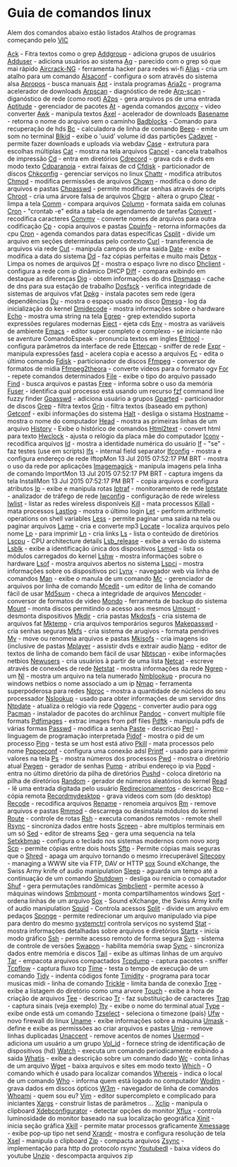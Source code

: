 =Guia de comandos linux=

Alem dos comandos abaixo estão listados Atalhos de programas
começando pelo [[VlC]]

[[ComandoAck|Ack]] - Fitra textos como o grep
[[ComandoAddgroup|Addgroup]] - adiciona grupos de usuários
[[ComandoAdduser|Adduser]] - adiciona usuários ao sistema
[[ComandoAg|Ag]] - parecido com o grep só que mai rápido
[[ComandoAircrack-NG|Aircrack-NG]] - ferramenta hacker para redes wi-fi
[[ComandoAlias|Alias]] - cria um atalho para um comando
[[ComandoAlsaconf|Alsaconf]] - configura o som através do sistema alsa
[[ComandoApropos|Apropos]] - busca manuais
[[ComandoApt|Apt]] - instala programas
[[ComandoAria2c|Aria2c]] - programa acelerador de downloads
[[ComandoArpscan|Arpscan]] - diagnóstico de rede
[[ComandoArp-scan|Arp-scan]] - diganóstico de rede (como root)
[[ComandoA2ps|A2ps]] - gera arquivos ps de uma entrada
[[ComandoAptitude|Aptitude]] - gerenciador de pacotes
[[ComandoAt|At]] - agenda comandos
[[ComandoAvconv|avconv]] - video converter
[[ComandoAwk|Awk]] - manipula textos
[[ComandoAxel|Axel]] - acelerador de downloads
[[ComandoBasename|Basename]] - retorna o nome do arquivo sem o caminho
[[ComandoBadblocks|Badblocks]] - Comando para recuperação de hds
[[ComandoBc|Bc]] - calculadora de linha de comando
[[ComandoBeep|Beep]] - emite um som no terminal
[[ComandoBlkid|Blkid]] - exibe o 'uuid' volume id das partições
[[ComandoCadaver|Cadaver]] - permite fazer downloads e uploads via webdav
[[ComandoCase|Case]] - extrutura para escolhas múltiplas
[[ComandoCat|Cat]] - mostra na tela arquivos
[[ComandoCancel|Cancel]] - cancela trabalhos de impressão
[[ComandoCd|Cd]] - entra em diretórios
[[ComandoCdrecord|Cdrecord]] - grava cds e dvds em modo texto
[[ComandoCdparanoia|Cdparanoia]] - extrai faixas de cd
[[ComandoCfdisk|Cfdisk]] - particionador de discos
[[ComandoChkconfig|Chkconfig]] - gerenciar serviços no linux
[[ComandoChattr|Chattr]] - modifica atributos
[[ComandoChmod|Chmod]] - modifica permissões de arquivos
[[ComandoChown|Chown]] - modifica o dono de arquivos e pastas
[[ComandoChpasswd|Chpasswd]] - permite modificar senhas através de scripts
[[ComandoChroot|Chroot]] - cria uma árvore falsa de arquivos
[[ComandoChgrp|Chgrp]] - altera o grupo
[[ComandoClear|Clear]] - limpa a tela
[[ComandoComm|Comm]] - compara arquivos
[[ComandoColumn|Column]] - formata saida em colunas
[[ComandoCron|Cron]] - "crontab -e" edita a tabela de agendamento de tarefas
[[ComandoConvert|Convert]] - recodifica caracteres
[[ComandoConvmv|Convmv]] - converte nomes de arquivos para outra codificação
[[ComandoCp|Cp]] - copia arquivos e pastas
[[ComandoCpuinfo|Cpuinfo]] - retorna informações da cpu
[[ComandoCron|Cron]] - agenda comandos para datas específicas
[[ComandoCsplit|Csplit]] - divide um arquivo em seções determinadas pelo contexto
[[ComandoCurl|Curl]] - transferencia de arquivos via rede
[[ComandoCut|Cut]] - manipula campos de uma saída
[[ComandoDate|Date]] - exibe e modifica a data do sistema
[[ComandoDd|Dd]] - faz cópias perfeitas e muito mais
[[ComandoDetox|Detox]] - Limpa os nomes de arquivos
[[ComandoDf|Df]] - mostra o espaço livre no disco
[[ComandoDhclient|Dhclient]] - configura a rede com ip dinâmico DHCP
[[ComandoDiff|Diff]] - compara exibindo em destaque as diferenças
[[ComandoDig|Dig]] - obtem informações do dns
[[ComandoDnsmasq|Dnsmasq]] - cache de dns para sua estação de trabalho
[[ComandoDosfsck|Dosfsck]] - verifica integridade de sistemas de arquivos vfat
[[ComandoDpkg|Dpkg]] - instala pacotes sem rede (gera dependências
[[ComandoDu|Du]] - mostra o espaço usado no disco
[[ComandoDmesg|Dmesg]] - log da inicialização do kernel
[[ComandoDmidecode|Dmidecode]] - mostra informações sobre o hardware
[[ComandoEcho|Echo]] - mostra uma string na tela
[[ComandoEgrep|Egrep]] - grep extendido suporta expressões regulares modernas
[[ComandoEject|Eject]] - ejeta cds
[[ComandoEnv|Env]] - mostra as variáveis de ambiente
[[ComandoEmacs|Emacs]] - editor super completo e complexo - se iniciante não se aventure ComandoEspeak - pronuncia textos em ingles
[[ComandoEthtool|Ethtool]] - configura parâmetros da interface de rede
[[ComandoEttercap|Ettercap]] - sniffer de rede
[[ComandoExpr|Expr]] - manipula expressões
[[Comandofasd|fasd]] - acelera copia e acesso a arquivos
[[ComandoFc|Fc]] - edita o último comando
[[ComandoFdisk|Fdisk]] - particionador de discos
[[ComandoFfmpeg|Ffmpeg]] - conversor de formatos de midia
[[ComandoFfmpeg2theora|Ffmpeg2theora]] - converte videos para o formato ogv
[[ComandoFor|For]] - repete comandos determinados
[[ComandoFile|File]] - exibe o tipo do arquivo passado
[[ComandoFind|Find]] - busca arquivos e pastas
[[ComandoFree|Free]] - informa sobre o uso da memória
[[ComandoFuser|Fuser]] - identifica qual processo está usando um recurso
[[ComandoFzf|fzf]] command line fuzzy finder
[[ComandoGpasswd|Gpasswd]] - adiciona usuário a grupos
[[ComandoGparted|Gparted]] - particionador de discos
[[ComandoGrep|Grep]] - filtra textos
[[ComandoGrin|Grin]] - filtra textos (baseado em python)
[[ComandoGetconf|Getconf]] - exibi informações do sistema
[[ComandoHalt|Halt]] - desliga o sistama
[[ComandoHostname|Hostname]] - mostra o nome do computador
[[ComandoHead|Head]] - mostra as primeiras linhas de um arquivo
[[ComandoHistory|History]] - Exibe o histórico de comandos
[[ComandoHtml2text|Html2text]] - convert html para texto
[[ComandoHwclock|Hwclock]] - ajusta o relógio da placa mãe do computador
[[ComandoIconv|Iconv]] - recodifica arquivos
[[ComandoId|Id]] - mostra a identidade numérica do usuário
[[ComandoIf|If]] - "se" - faz testes (use em scripts)
[[ComandoIfs|Ifs]] - internal field separator
[[ComandoIfconfig|Ifconfig]] - mostra e configura endereço de rede
IftopMon 13 Jul 2015 07:52:17 PM BRT - mostra o uso da rede por aplicações
[[ComandoImagemagick|Imagemagick]] - manipula imagens pela linha de comando
ImportMon 13 Jul 2015 07:52:17 PM BRT - captura imgens da tela
InstallMon 13 Jul 2015 07:52:17 PM BRT - copia arquivos e configura atributos
[[ComandoIp|Ip]] - exibe e manipula rotas
[[ComandoIptraf|Iptraf]] - monitoramento de rede
[[ComandoIptstate|Iptstate]] - analizador de tráfego de rede
[[ComandoIwconfig|Iwconfig]] - configuração de rede wireless
[[ComandoIwlist|Iwlist]] - listar as redes wireless disponíveis
[[ComandoKill|Kill]] - mata processos
[[ComandoKillall|Killall]] - mata processos
[[ComandoLastlog|Lastlog]] - mostra o último login
[[ComandoLet|Let]] - perform arithmetic operations on shell variables
[[ComandoLess|Less]] - permite paginar uma saida na tela ou paginar arquivos
[[ComandoLame|Lame]] - cria e converte mp3
[[ComandoLocate|Locate]] - localiza arquivos pelo nome
[[ComandoLp|Lp]] - para imprimir
[[ComandoLn|Ln]] - cria links
[[ComandoLs|Ls]] - lista o conteúdo de diretórios
[[ComandoLscpu|Lscpu]] - CPU architecture details
[[ComandoLsb_release|Lsb_release]] - exibe a versão do sistema
[[ComandoLsblk|Lsblk]] - exibe a identificação única dos dispositivos
[[ComandoLsmod|Lsmod]] - lista os módulos carregados do kernel
[[ComandoLshw|Lshw]] - mostra informações sobre o hardware
[[ComandoLsof|Lsof]] - mostra arquivos abertos no sistema
[[ComandoLspci|Lspci]] - mostra informações sobre os dispositivos pci
[[ComandoLynx|Lynx]] - navegador web via linha de comandos
[[ComandoMan|Man]] - exibe o manula de um comando
[[ComandoMc|Mc]] - gerenciador de arquivos por linha de comando
[[ComandoMcedit|Mcedit]] - um editor de linha de comando fácil de usar
[[ComandoMd5sum|Md5sum]] - checa a integridade de arquivos
[[ComandoMencoder|Mencoder]] - conversor de formatos de video
[[ComandoMondo|Mondo]] - ferramenta de backup do sistema
[[ComandoMount|Mount]] - monta discos permitindo o acesso aos mesmos
[[ComandoUmount|Umount]] - desmonta dispositivos
[[ComandoMkdir|Mkdir]] - cria pastas
[[ComandoMkdosfs|Mkdosfs]] - cria sistema de arquivos fat
[[ComandoMktemp|Mktemp]] - cria arquivos temporários seguros
[[ComandoMakepasswd|Makepasswd]] - cria senhas seguras
[[ComandoMkfs|Mkfs]] - cria sistema de aruqivos - formata pendrives
[[ComandoMv|Mv]] - move ou renomeia arquivos e pastas
[[ComandoMkisofs|Mkisofs]] - cria imagens iso (inclusive de pastas
[[ComandoMplayer|Mplayer]] - assistir dvds e extrair audio
[[ComandoNano|Nano]] - editor de textos de linha de comando bem fácil de usar
[[ComandoNbtscan|Nbtscan]] - exibe informações netbios
[[ComandoNewusers|Newusers]] - cria usuários à partir de uma lista
[[ComandoNetcat|Netcat]] - escreve através de conexões de rede
[[ComandoNetstat|Netstat]] - mostra informações da rede
[[ComandoNgrep|Ngrep]] - um [[grep que filtra dados na rede
[[ComandoNl|Nl]] - mostra um arquivo na tela numerado
[[ComandoNmblookup|Nmblookup]] - procura no windows netbios o nome associado a um ip
[[ComandoNmap|Nmap]] - ferramenta superpoderosa para redes
[[ComandoNproc|Nproc]] - mostra a quantidade de núcleos do seu processador
[[ComandoNslookup|Nslookup]] - usado para obter informações de um servidor dns
[[ComandoNtpdate|Ntpdate]] - atualiza o relógio via rede
[[ComandoOggenc|Oggenc]] - converter audio para ogg
[[ComandoPacman|Pacman]] - instalador de pacotes do archlinux
[[ComandoPandoc|Pandoc]] - convert multiple file formats
[[ComandoPdfimages|Pdfimages]] - extrac images from pdf files
[[ComandoPdftk|Pdftk]] - manipula pdfs de várias formas
[[ComandoPasswd|Passwd]] - modifica a senha
[[ComandoPaste|Paste]] - descricao
[[ComandoPerl|Perl]] - linguagem de programação interpretada
[[ComandoPidof|Pidof]] - mostra o pid de um processo
[[ComandoPing|Ping]] - testa se um host está ativo
[[ComandoPkill|Pkill]] - mata processos pelo nome
[[ComandoPppoeconf|Pppoeconf]] - configura uma conexão adsl
[[ComandoPrintf|Printf]] - usado para imprimir valores na tela
[[ComandoPs|Ps]] - mostra números dos processos
[[ComandoPwd|Pwd]] - mostra o diretório atual
[[ComandoPwgen|Pwgen]] - gerador de senhas
[[ComandoPump|Pump]] - atribui endereço ip via [[dhcp
[[ComandoPopd|Popd]] - entra no último diretório da pilha de diretórios
[[ComandoPushd|Pushd]] - coloca diretório na pilha de diretórios
[[ComandoRandom|Random]] - gerador de números aleatórios do kernel
[[ComandoRead|Read]] - lê uma entrada digitada pelo usuário
[[ComandoRedirecionamentos|Redirecionamentos]] - descricao
[[ComandoRcp|Rcp]] - cópia remota
[[ComandoRecordmydesktop|Recordmydesktop]] - grava videos com som (do desktop)
[[ComandoRecode|Recode]] - recodifica arquivos
[[ComandoRename|Rename]] - renomeia arquivos
[[ComandoRm|Rm]] - remove arquivos e pastas
[[ComandoRmmod|Rmmod]] - descarrega ou desinstala módulos do kernel
[[ComandoRoute|Route]] - controle de rotas
[[ComandoRsh|Rsh]] - executa comandos remotos - remote shell
[[ComandoRsync|Rsync]] - sincroniza dados entre hosts
[[ComandoScreen|Screen]] - abre multiplos terminais em um só
[[ComandoSed|Sed]] - editor de streams
[[ComandoSeq|Seq]] - gera uma sequencia na tela
[[ComandoSetxkbmap|Setxkbmap]] - configura o teclado nos sistemas modernos com novo xorg
[[ComandoScp|Scp]] - permite cópias entre dois hosts
[[ComandoSftp|Sftp]] - Permite cópias mais seguras que o [[scp
[[ComandoShred|Shred]] - apaga um arquivo tornando o mesmo irrecuperável
[[ComandoSitecopy|Sitecopy]] - managing a WWW site via FTP, DAV or HTTP
[[ComandoSox|sox]] Sound eXchange, the Swiss Army knife of audio manipulation
[[ComandoSleep|Sleep]] - aguarda um tempo até a continuação de um comando
[[ComandoShutdown|Shutdown]] - desliga ou renicia o comaputador
[[ComandoShuf|Shuf]] - gera permutações randômicas
[[ComandoSmbclient|Smbclient]] - permite acesso à máquinas windows
[[ComandoSmbmount|Smbmount]] - monta compartilhamentos windows
[[ComandoSort|Sort]] - ordena linhas de um arquivo
[[ComandoSox|Sox]] - Sound eXchange, the Swiss Army knife of audio manipulation
[[ComandoSquid|Squid]] - Controla acessos
[[ComandoSplit|Split]] - divide um arquivo em pedaços
[[ComandoSponge|Sponge]] - permite redirecionar um arquivo manipulado via pipe para dentro do mesmo
[[SystemCtrl|systemctrl]] controla serviços no systemd
[[ComandoStat|Stat]] - mostra informações detalhadas sobre arquivos e diretórios
[[ComandoStartx|Startx]] - inicia modo gráfico
[[ComandoSsh|Ssh]] - permite acesso remoto de forma segura
[[ComandoSvn|Svn]] - sistema de controle de versões
[[ComandoSwapon|Swapon]] - habilita memória swap
[[ComandoSync|Sync]] - sincroniza dados entre memória e discos
[[ComandoTail|Tail]] - exibe as ultimas linhas de um arquivo
[[ComandoTar|Tar]] - empacota arquivos compactados
[[ComandoTcpdump|Tcpdump]] - captura pacotes - sniffer
[[ComandoTcpflow|Tcpflow]] - captura fluxo tcp
[[ComandoTime|Time]] - testa o tempo de execução de um comando
[[ComandoTidy|Tidy]] - indenta códigos fonte
[[ComandoTimidity|Timidity]] - programa para tocar musicas midi - linha de comando
[[ComandoTrickle|Trickle]] - limita banda de conexão
[[ComandoTree|Tree]] - exibe a listagem do diretório como uma arvore
[[ComandoTouch|Touch]] - exibe a hora de criação de arquivos
[[ComandoTee|Tee]] - descricao
[[ComandoTr|Tr]] - faz substituição de caracteres
[[ComandoTrap|Trap]] - captura sinais (veja exemplo)
[[ComandoTty|Tty]] - exibe o nome do terminal atual
[[ComandoType|Type]] - exibe onde está um comando
[[ComandoTzselect|Tzselect]] - seleciona o timezone (país)
[[ComandoUfw|Ufw]] - novo firewall do linux
[[ComandoUname|Uname]] - exibe informações sobre a máquina
[[ComandoUmask|Umask]] - define e exibe as permissões ao criar arquivos e pastas
[[ComandoUniq|Uniq]] - remove linhas duplicadas
[[ComandoUnaccent|Unaccent]] - remove acentos de nomes
[[ComandoUsermod|Usermod]] - adiciona um usuário a um grupo
[[ComandoVol_id|Vol_id]] - fornece string de identificação de dispositivos (hd)
[[ComandoWatch|Watch]] - executa um comando periodicamente exibindo a saida
[[ComandoWhatis|Whatis]] - exibe a descrição sobre um comando dado
[[ComandoWc|Wc]] - conta linhas de um arquivo
[[ComandoWget|Wget]] - baixa arquivos e sites em modo texto
[[ComandoWhich|Which]] - O comando which é usado para localizar comandos
[[ComandoWhereis|Whereis]] - indica o local de um comando
[[ComandoWho|Who]] - informa quem está logado no computador
[[ComandoWodim|Wodim]] - grava dados em discos ópticos
[[ComandoW3m|W3m]] - navegador de linha de comandos
[[ComandoWhoami|Whoami]] - quem sou eu?
[[ComandoVim|Vim]] - editor supercompleto e complicado para iniciantes
[[ComandoXargs|Xargs]] - construir listas de parâmetros ...
[[ComandoXclip|Xclip]] - manipula o clipboard
[[ComandoXdebconfigurator|Xdebconfigurator]] - detectar opções do monitor
[[ComandoXflux|Xflux]] - controla luminosidade do monitor baseado na sua localização geográfica
[[ComandoXinit|Xinit]] - inicia seção gráfica
[[ComandoXkill|Xkill]] - permite matar processos graficamente
[[ComandoXmessage|Xmessage]] - exibe pop-up tipo net send
[[ComandoXrandr|Xrandr]]  - mostra e configura resolução de tela
[[ComandoXsel|Xsel]] - manipula o clipboard
[[ComandoZip|Zip]] - compacta arquivos
[[ComandoZsync|Zsync]] - implementação para http do protocolo rsync
[[ComandoYoutubedl|Youtubedl]] - baixa vídeos do youtube
[[ComandoUnzip|Unzip]] - descompacta arquivos zip
